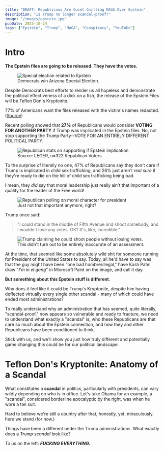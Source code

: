```yaml
---
title: "DRAFT: Republicans Are Quiet Quitting MAGA Over Epstein"
description: "Is Trump no longer scandal-proof?"
image: "/images/epstein.jpg"
pubDate: 2025-10-24
tags: ["Epstein", "Trump", "MAGA", "Conspiracy", "YouTube"]
---
```



# Intro

**The Epstein files are going to be released. They have the votes.**

<figure>
    <img src="/images/EPSTEIN-SpecialElection.png" alt="Special election related to Epstein" />
    <figcaption>Democrats win Arizona Special Election.</figcaption>
</figure>

Despite Democrats best efforts to render us all hopeless and demonstrate the political effectiveness of a dick on a fish, the release of the Epstein Files will be Teflon Don's Kryptonite.

77% of Americans want the files released with the victim's names redacted. ([Source](https://maristpoll.marist.edu/polls/the-1st-amendment-in-the-u-s-october-2025/))

Recent polling showed that **27%** of Republicans would consider **VOTING FOR ANOTHER PARTY** if Trump was implicated in the Epstein files. No, not stop supporting the Trump Party--VOTE FOR AN ENTIRELY DIFFERENT POLITICAL PARTY.

<figure>
    <img src="/images/EPSTEIN-27percent.jpg" alt="Republican stats on supporting if Epstein implication" />
    <figcaption>Source: LEGER, n=322 Republican Voters</figcaption>
</figure>

To the surprise of literally no one, 47% of Republicans say they don't care if Trump is implicated in child sex trafficking, and 26% just aren't *real sure* if they're ready to die on the hill of child sex trafficking being bad.

I mean, they *did* say that moral leadership just really ain't that important of a quality for the leader of the Free world!

<figure>
    <img src="/images/EPSTEIN-GallupMorals.png" alt="Republican polling on moral character for president" />
    <figcaption>Just not that important anymore, right?</figcaption>
</figure>

Trump once said:
>"I could stand in the middle of Fifth Avenue and shoot somebody, and I wouldn't lose any votes, OK? It's, like, incredible."

<figure>
    <img src="/images/EPSTEIN-ShootSomeone.png" alt="Trump claiming he could shoot people without losing votes." />
    <figcaption>This didn't turn out to be entirely inaccurate of an assessment.</figcaption>
</figure>

At the time, that seemed like some absolutely wild shit for someone running for President of the United States to say. Today, all he'd have to say was that the guy might have been "one bad hombre/illegal," have Kash Patel draw "*I'm in el gang*" in Microsoft Paint on the image, and call it day.

**But something about this Epstein stuff is different**.

Why does it feel like it could be Trump's Kryptonite, despite him having deflected virtually every single other scandal - many of which could have ended most administrations?

To really understand why an administration that has seemed, quite literally, "scandal-proof," now appears so vulnerable and ready to fracture, we need to understand what exactly a "scandal" is, who these Republicans are that care so much about the Epstein connection, and how they and other Republicans have been conditioned to think.

Stick with us, and we'll show you just how truly different and potentially game changing this could be for our political landscape.

# Teflon Don's Kryptonite: Anatomy of a Scandal

What constitutes a **scandal** in politics, particularly with presidents, can vary wildly depending on who is in office. Let's take Obama for an example, a "scandal", considered borderline apocalyptic by the right, was when he wore a tan suit.

Hard to believe we're still a country after that, honestly, yet, miraculously, here we stand (for now.)

Things have been a different under the Trump administrations. What exactly does a _Trump scandal_ look like?

To us on the left: ***FUCKING EVERYTHING.***
